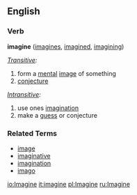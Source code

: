 ==English==

===Verb===
'''imagine'''  ([[imagines]], [[imagined]], [[imagining]])

''[[Transitive]]:''
#form a [[mental]] [[image]] of something
#[[conjecture]]
''[[Intransitive]]:''
#use ones [[imagination]]
#make a [[guess]] or conjecture

===Related Terms===
*[[image]]
*[[imaginative]]
*[[imagination]]
*[[imago]]

[[io:Imagine]]
[[it:imagine]]
[[pl:Imagine]]
[[ru:Imagine]]